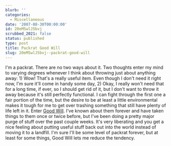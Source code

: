 ```yaml
---
blurb: ''
categories:
  - Miscellaneous
date: '2007-08-30T00:00:00'
id: 20eM5wlJ5bvj
scrubbed_2021: false
status: published
type: post
title: Packrat Good Will
slug: 20eM5wlJ5bvj--packrat-good-will
---
```


I'm a packrat. There are no two ways about it. Two thoughts enter
my mind to varying degrees whenever I think about throwing just
about anything away: 1) Wow! That's a really useful item. Even
though I don't need it right now, I'm sure it'll come in handy some
day, 2) Okay, I really won't need that for a long time, if ever, so
I should get rid of it, but I don't want to throw it away because
it's still perfectly functional. I can fight through the first one
a fair portion of the time, but the desire to be at least a little
environmental makes it tough for me to get over trashing something
that still have plenty of life left in it. Enter
[Good Will](http://www.goodwill.org/). I've known about them
forever and have taken things to them once or twice before, but
I've been doing a pretty major purge of stuff over the past couple
weeks. It's very liberating and you get a nice feeling about
putting useful stuff back out into the world instead of moving it
to a landfill. I'm sure I'll be some level of packrat forever, but
at least for some things, Good Will lets me reduce the tendency.
